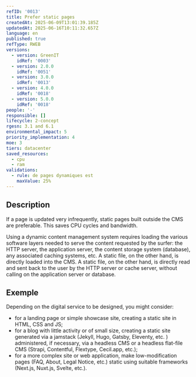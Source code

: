 ```yaml
---
refID: '0013'
title: Prefer static pages
createdAt: 2025-06-09T13:01:39.185Z
updatedAt: 2025-06-16T10:11:32.657Z
language: en
published: true
refType: RWEB
versions:
  - version: GreenIT
    idRef: '0003'
  - version: 2.0.0
    idRef: '0051'
  - version: 3.0.0
    idRef: '0013'
  - version: 4.0.0
    idRef: '0018'
  - version: 5.0.0
    idRef: '0018'
people: '-'
responsible: []
lifecycle: 2-concept
rgesn: 3.1 and 6.1
environmental_impact: 5
priority_implementation: 4
moe: 3
tiers: datacenter
saved_resources:
  - cpu
  - ram
validations:
  - rule: de pages dynamiques est
    maxValue: 25%
---
```


## Description

If a page is updated very infrequently, static pages built outside the CMS are preferable. This saves CPU cycles and bandwidth.

Using a dynamic content management system requires loading the various software layers needed to serve the content requested by the surfer: the HTTP server, the application server, the content storage system (database), any associated caching systems, etc. A static file, on the other hand, is directly loaded into the CMS. A static file, on the other hand, is directly read and sent back to the user by the HTTP server or cache server, without calling on the application server or database.

## Exemple

Depending on the digital service to be designed, you might consider:

* for a landing page or simple showcase site, creating a static site in HTML, CSS and JS;
* for a blog with little activity or of small size, creating a static site generated via a jamstack (Jekyll, Hugo, Gatsby, Eleventy, etc. ) administered, if necessary, via a headless CMS or a headless flat-file CMS (Strapi, Contentful, Flextype, Cecil.app, etc.);
* for a more complex site or web application, make low-modification pages (FAQ, About, Legal Notice, etc.) static using suitable frameworks (Next.js, Nuxt.js, Svelte, etc.).
